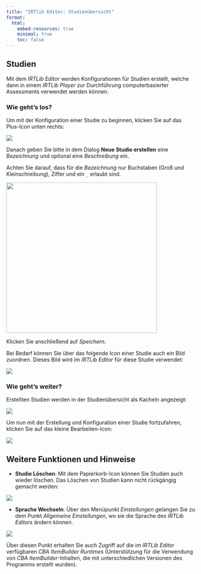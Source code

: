```yaml
---
title: "IRTlib Editor: Studienübersicht"
format:
  html:
    embed-resources: true
    minimal: true 
    toc: false
---
```


## Studien

Mit dem *IRTLib Editor* werden Konfigurationen für Studien erstellt, welche dann in einem *IRTLib Player* zur Durchführung computerbasierter Assessments verwendet werden können.

### Wie geht's los?

Um mit der Konfiguration einer Studie zu beginnen, klicken Sie auf das Plus-Icon unten rechts:

![](img/icon-plus.png){fig-align="left"}

Danach geben Sie bitte in dem Dialog **Neue Studie erstellen** eine *Bezeichnung* und optional eine *Beschreibung* ein.

Achten Sie darauf, dass für die *Bezeichnung* nur Buchstaben (Groß und Kleinschreibung), Ziffer und ein `_` erlaubt sind.

![](img/screenshot-new-study-empty-DEU.png){width="400" fig-align="left"}

Klicken Sie anschließend auf *Speichern*.

Bei Bedarf können Sie über das folgende Icon einer Studie auch ein Bild zuordnen. Dieses Bild wird im *IRTLib Editor* für diese Studie verwendet:

![](img/icon-study-image.png){fig-align="left"}

### Wie geht's weiter?

Erstellten Studien werden in der Studienübersicht als Kacheln angezeigt:

![](img/screenshot-new-study-card.DEU.png){fig-align="left"}

Um nun mit der Erstellung und Konfiguration einer Studie fortzufahren, klicken Sie auf das kleine Bearbeiten-Icon:

![](img/icon-edit.png){fig-align="left"}

## Weitere Funktionen und Hinweise

-   **Studie Löschen**: Mit dem Papierkorb-Icon können Sie Studien auch wieder löschen. Das Löschen von Studien kann nicht rückgängig gemacht werden:

![](img/icon-delete.png){fig-align="left"}

-   **Sprache Wechseln**: Über den Menüpunkt *Einstellungen* gelangen Sie zu dem Punkt *Allgemeine Einstellungen*, wo sie die Sprache des *IRTLib Editors* ändern können.

![](img/icon-settings-DEU.png){fig-align="left"}

Über diesen Punkt erhalten Sie auch Zugriff auf die im *IRTLib Editor* verfügbaren *CBA ItemBuilder Runtimes* (Unterstützung für die Verwendung von *CBA ItemBuilder*-Inhalten, die mit unterschiedlichen Versionen des Programms erstellt wurden).
